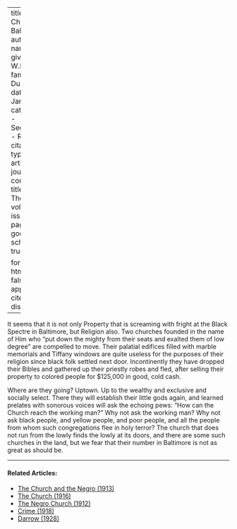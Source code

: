 
---
title: 'Jesus Christ in Baltimore'
author:
  - name:
      given: W.E.B.
      family: Du Bois
date: Jan. 1911
categories: 
  - Segregation
  - Religion
citation: 
  type: article-journal
  container-title: The Crisis
  volume: 1
  issue: 3
  page: 21
google-scholar: true

format:
  html:
    toc: false
    appendix-cite-as: display
---



It seems that it is not only Property that is screaming with fright at the Black Spectre in Baltimore, but Religion also. Two churches founded in the name of Him who "put down the mighty from their seats and exalted them of low degree" are compelled to move. Their palatial edifices filled with marble memorials and Tiffany windows are quite useless for the purposes of their religion since black folk settled next door. Incontinently they have dropped their Bibles and gathered up their priestly robes and fled, after selling their property to colored people for $125,000 in good, cold cash.

Where are they going? Uptown. Up to the wealthy and exclusive and socially select. There they will establish their little gods again, and learned prelates with sonorous voices will ask the echoing pews: "How can the Church reach the working man?" Why not ask the working man? Why not ask black people, and yellow people, and poor people, and all the people from whom such congregations flee in holy terror? The church that does not run from the lowly finds the lowly at its doors, and there are some such churches in the land, but we fear that their number in Baltimore is not as great as should be.

<!-- Similar articles start here -->

<hr>
#### Related Articles:

* [The Church and the Negro (1913)](/Volumes/06/06/church_negro.html)
* [The Church (1916)](/Volumes/11/06/church.html)
* [The Negro Church (1912)](/Volumes/04/01/negro_church.html)
* [Crime (1918)](/Volumes/15/05/crime.html)
* [Darrow (1928)](/Volumes/35/06/darrow.html)

<!-- Similar articles end here -->